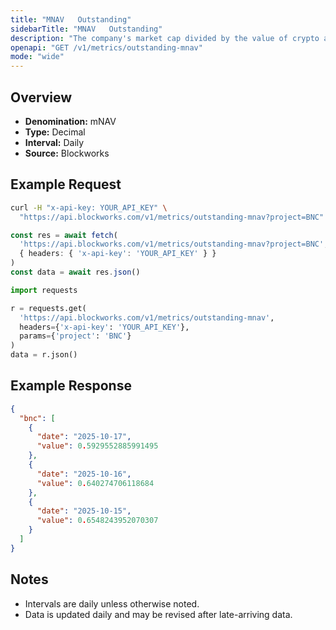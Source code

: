 ```yaml
---
title: "MNAV   Outstanding"
sidebarTitle: "MNAV   Outstanding"
description: "The company's market cap divided by the value of crypto asset holdings. Often called Basic mNAV, it is the most simplistic way to track the multiple the company trades at relative to its crypto assets held. This figure can be calculated using both the market cap and the enterprise value. Some Companies may hold a considerable amount of cash that has not yet been deployed into crypto, which the Enterprise Value calculation highlights."
openapi: "GET /v1/metrics/outstanding-mnav"
mode: "wide"
---
```


## Overview

- **Denomination:** mNAV
- **Type:** Decimal
- **Interval:** Daily
- **Source:** Blockworks

## Example Request

<CodeGroup>

```bash cURL
curl -H "x-api-key: YOUR_API_KEY" \
  "https://api.blockworks.com/v1/metrics/outstanding-mnav?project=BNC"
```

```typescript TypeScript
const res = await fetch(
  'https://api.blockworks.com/v1/metrics/outstanding-mnav?project=BNC',
  { headers: { 'x-api-key': 'YOUR_API_KEY' } }
)
const data = await res.json()
```

```python Python
import requests

r = requests.get(
  'https://api.blockworks.com/v1/metrics/outstanding-mnav',
  headers={'x-api-key': 'YOUR_API_KEY'},
  params={'project': 'BNC'}
)
data = r.json()
```

</CodeGroup>

## Example Response

```json
{
  "bnc": [
    {
      "date": "2025-10-17",
      "value": 0.5929552885991495
    },
    {
      "date": "2025-10-16",
      "value": 0.640274706118684
    },
    {
      "date": "2025-10-15",
      "value": 0.6548243952070307
    }
  ]
}
```

## Notes
- Intervals are daily unless otherwise noted.
- Data is updated daily and may be revised after late-arriving data.